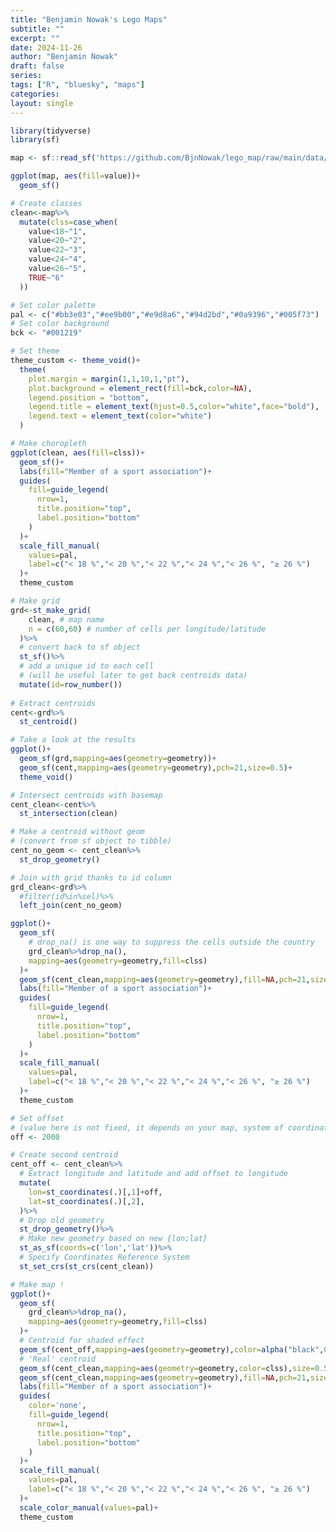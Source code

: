 ```yaml
---
title: "Benjamin Nowak's Lego Maps"
subtitle: ""
excerpt: ""
date: 2024-11-26
author: "Benjamin Nowak"
draft: false
series:
tags: ["R", "bluesky", "maps"]
categories:
layout: single
---
```


```r
library(tidyverse) 
library(sf)

map <- sf::read_sf('https://github.com/BjnNowak/lego_map/raw/main/data/france_sport.gpkg')

ggplot(map, aes(fill=value))+
  geom_sf()
```

```r
# Create classes
clean<-map%>%
  mutate(clss=case_when(
    value<18~"1",
    value<20~"2",
    value<22~"3",
    value<24~"4",
    value<26~"5",
    TRUE~"6"
  ))

# Set color palette
pal <- c("#bb3e03","#ee9b00","#e9d8a6","#94d2bd","#0a9396","#005f73")
# Set color background
bck <- "#001219"

# Set theme 
theme_custom <- theme_void()+
  theme(
    plot.margin = margin(1,1,10,1,"pt"),
    plot.background = element_rect(fill=bck,color=NA),
    legend.position = "bottom",
    legend.title = element_text(hjust=0.5,color="white",face="bold"),
    legend.text = element_text(color="white")
  )

# Make choropleth
ggplot(clean, aes(fill=clss))+
  geom_sf()+
  labs(fill="Member of a sport association")+
  guides(
    fill=guide_legend(
      nrow=1,
      title.position="top",
      label.position="bottom"
    )
  )+
  scale_fill_manual(
    values=pal,
    label=c("< 18 %","< 20 %","< 22 %","< 24 %","< 26 %", "≥ 26 %")
  )+
  theme_custom
```

```r
# Make grid
grd<-st_make_grid(
    clean, # map name 
    n = c(60,60) # number of cells per longitude/latitude
  )%>%
  # convert back to sf object
  st_sf()%>%
  # add a unique id to each cell 
  # (will be useful later to get back centroids data)
  mutate(id=row_number())
  
# Extract centroids
cent<-grd%>%
  st_centroid()

# Take a look at the results
ggplot()+
  geom_sf(grd,mapping=aes(geometry=geometry))+
  geom_sf(cent,mapping=aes(geometry=geometry),pch=21,size=0.5)+
  theme_void()
```

```r
# Intersect centroids with basemap
cent_clean<-cent%>%
  st_intersection(clean)

# Make a centroid without geom
# (convert from sf object to tibble)
cent_no_geom <- cent_clean%>%
  st_drop_geometry()

# Join with grid thanks to id column
grd_clean<-grd%>%
  #filter(id%in%sel)%>%
  left_join(cent_no_geom)
```

```r
ggplot()+
  geom_sf(
    # drop_na() is one way to suppress the cells outside the country
    grd_clean%>%drop_na(), 
    mapping=aes(geometry=geometry,fill=clss)
  )+
  geom_sf(cent_clean,mapping=aes(geometry=geometry),fill=NA,pch=21,size=0.5)+
  labs(fill="Member of a sport association")+
  guides(
    fill=guide_legend(
      nrow=1,
      title.position="top",
      label.position="bottom"
    )
  )+
  scale_fill_manual(
    values=pal,
    label=c("< 18 %","< 20 %","< 22 %","< 24 %","< 26 %", "≥ 26 %")
  )+
  theme_custom
```

```r
# Set offset
# (value here is not fixed, it depends on your map, system of coordinates, etc...)
off <- 2000

# Create second centroid
cent_off <- cent_clean%>%
  # Extract longitude and latitude and add offset to longitude
  mutate(
    lon=st_coordinates(.)[,1]+off,
    lat=st_coordinates(.)[,2],
  )%>%
  # Drop old geometry
  st_drop_geometry()%>%
  # Make new geometry based on new {lon;lat}
  st_as_sf(coords=c('lon','lat'))%>%
  # Specify Coordinates Reference System
  st_set_crs(st_crs(cent_clean))

# Make map !
ggplot()+
  geom_sf(
    grd_clean%>%drop_na(), 
    mapping=aes(geometry=geometry,fill=clss)
  )+
  # Centroid for shaded effect
  geom_sf(cent_off,mapping=aes(geometry=geometry),color=alpha("black",0.5),size=0.5)+
  # 'Real' centroid
  geom_sf(cent_clean,mapping=aes(geometry=geometry,color=clss),size=0.5)+
  geom_sf(cent_clean,mapping=aes(geometry=geometry),fill=NA,pch=21,size=0.5)+
  labs(fill="Member of a sport association")+
  guides(
    color='none',
    fill=guide_legend(
      nrow=1,
      title.position="top",
      label.position="bottom"
    )
  )+
  scale_fill_manual(
    values=pal,
    label=c("< 18 %","< 20 %","< 22 %","< 24 %","< 26 %", "≥ 26 %")
  )+
  scale_color_manual(values=pal)+
  theme_custom
```

